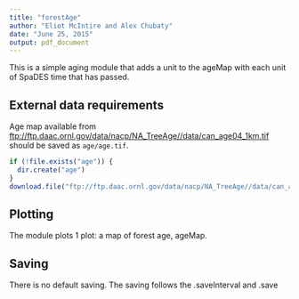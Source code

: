 ```yaml
---
title: "forestAge"
author: "Eliot McIntire and Alex Chubaty"
date: "June 25, 2015"
output: pdf_document
---
```


This is a simple aging module that adds a unit to the ageMap with each unit of SpaDES time that has passed.

## External data requirements

Age map available from [ftp://ftp.daac.ornl.gov/data/nacp/NA_TreeAge//data/can_age04_1km.tif](ftp://ftp.daac.ornl.gov/data/nacp/NA_TreeAge//data/can_age04_1km.tif) should be saved as `age/age.tif`.

```r
if (!file.exists("age")) {
  dir.create("age")
}
download.file("ftp://ftp.daac.ornl.gov/data/nacp/NA_TreeAge//data/can_age04_1km.tif", "age/age.tif", mode="wb")
```

## Plotting

The module plots 1 plot: a map of forest age, ageMap.

## Saving

There is no default saving. The saving follows the .saveInterval and .save

